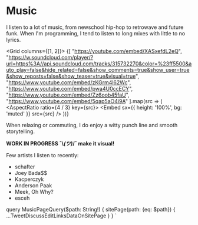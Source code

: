 

<PageLayout>

# Music

I listen to a lot of music, from newschool hip-hop to retrowave and future funk.
When I'm programming, I tend to listen to long mixes with little to no lyrics.

<Grid columns={[1, 2]}>
  {[
    "https://youtube.com/embed/XASxefdL2eQ",
    "https://w.soundcloud.com/player/?url=https%3A//api.soundcloud.com/tracks/315732270&color=%23ff5500&auto_play=false&hide_related=false&show_comments=true&show_user=true&show_reposts=false&show_teaser=true&visual=true",
    "https://www.youtube.com/embed/zKGrm4l62Wc",
    "https://www.youtube.com/embed/pwa4U0ccECY",
    "https://www.youtube.com/embed/Zz6oob45faU",
    "https://www.youtube.com/embed/5qap5aO4i9A"
  ].map(src => (
    <AspectRatio ratio={4 / 3} key={src}>
      <Embed sx={{ height: '100%', bg: 'muted' }} src={src} />
    </AspectRatio>
  ))}
</Grid>

When relaxing or commuting, I do enjoy a witty punch line and smooth storytelling.

**WORK IN PROGRESS ¯\\_(ツ)_/¯ make it visual!**

Few artists I listen to recently:

- schafter
- Joey Bada$$
- Kacperczyk
- Anderson Paak
- Meek, Oh Why?
- esceh

<TweetDiscussEditLinks socialLinks={props.data.sitePage.socialLinks} />

</PageLayout>


  query MusicPageQuery($path: String!) {
    sitePage(path: {eq: $path}) {
      ...TweetDiscussEditLinksDataOnSitePage
    }
  }
`
